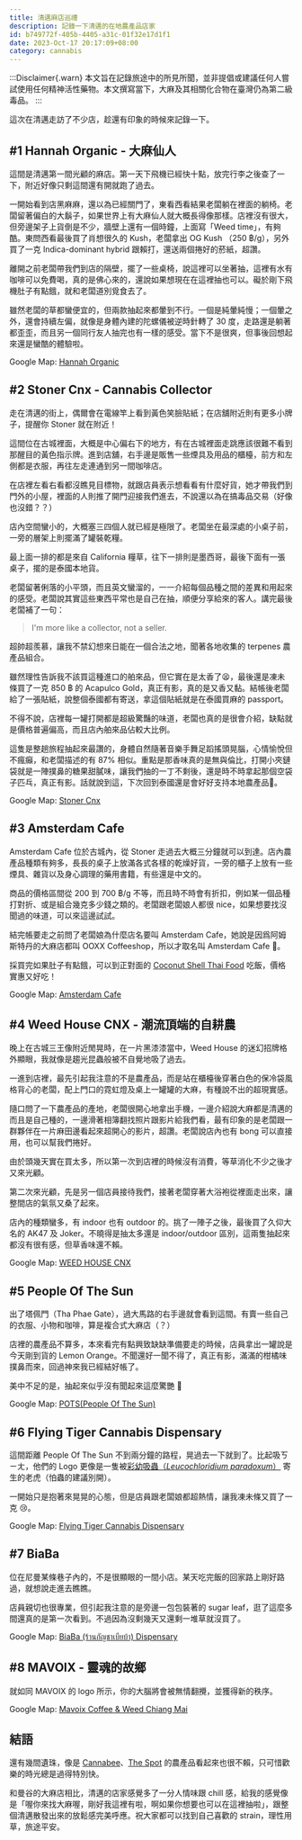 ```yaml
---
title: 清邁麻店巡禮
description: 記錄一下清邁的在地農產品店家
id: b749772f-405b-4405-a31c-01f32e17d1f1
date: 2023-Oct-17 20:17:09+08:00
category: cannabis
---
```


:::Disclaimer{.warn}
本文旨在記錄旅途中的所見所聞，並非提倡或建議任何人嘗試使用任何精神活性藥物。本文撰寫當下，大麻及其相關化合物在臺灣仍為第二級毒品。
:::

這次在清邁走訪了不少店，趁還有印象的時候來記錄一下。

## #1 Hannah Organic - 大麻仙人

這間是清邁第一間光顧的麻店。第一天下飛機已經快十點，放完行李之後查了一下，附近好像只剩這間還有開就跑了過去。

<CustomImage src='/images/chiang-mai-cannabis-guideline/hannah-front-door.jpg' width={1500} height={1125} alt='Hannah front door' caption='剛抵達時黑漆漆的店門口'/>

一開始看到店黑麻麻，還以為已經關門了，東看西看結果老闆躺在裡面的躺椅。老闆留著偏白的大鬍子，如果世界上有大麻仙人就大概長得像那樣。店裡沒有很大，但旁邊架子上貨倒是不少，牆壁上還有一個時鐘，上面寫「Weed time」，有夠酷。東問西看最後買了肖想很久的 Kush，老闆拿出 OG Kush （250 ฿/g），另外買了一克 Indica-dominant hybrid 跟賴打，還送兩個捲好的菸紙，超讚。

<CustomImage src='/images/chiang-mai-cannabis-guideline/hannah-sen-nin.jpg' width={1500} height={1125} alt='Hannah Sen-nin' caption='店內一覽。大麻仙人正在解說，牆壁上掛著 Weed time 的時鐘'/>

離開之前老闆帶我們到店的隔壁，擺了一些桌椅，說這裡可以坐著抽，這裡有水有咖啡可以免費喝，真的是佛心來的，還說如果想現在在這裡抽也可以。礙於剛下飛機肚子有點餓，就和老闆道別覓食去了。

雖然老闆的草都蠻便宜的，但兩款抽起來都暈到不行。一個是純暈純慢；一個暈之外，還會持續左偏，就像是身體內建的陀螺儀被逆時針轉了 30 度，走路還是躺著都歪歪，而且另一個同行友人抽完也有一樣的感受。當下不是很爽，但事後回想起來還是蠻酷的體驗啦。

Google Map: [Hannah Organic](https://goo.gl/maps/TwBTXbWLiMpJpYhc9)

## #2 Stoner Cnx - Cannabis Collector 

走在清邁的街上，偶爾會在電線竿上看到黃色笑臉貼紙；在店舖附近則有更多小牌子，提醒你 Stoner 就在附近！

<CustomImage src='/images/chiang-mai-cannabis-guideline/stoner-sign.jpg' width={1322} height={839} alt='Stoner sign' caption='路邊提醒你快到 Stoner 的小牌子'/>

這間位在古城裡面，大概是中心偏右下的地方，有在古城裡面走跳應該很難不看到那醒目的黃色指示牌。進到店舖，右手邊是販售一些煙具及用品的櫃檯，前方和左側都是衣服，再往左走連通到另一間咖啡店。

在店裡左看右看都沒瞧見目標物，就跟店員表示想看看有什麼好貨，她才帶我們到門外的小屋，裡面的人則推了開門迎接我們進去，不說還以為在搞毒品交易（好像也沒錯？？）

<CustomImage src='/images/chiang-mai-cannabis-guideline/stoner-outside.jpg' width={1335} height={1503} alt='Stoner front door' caption='左手邊的門賣的是煙具和雜貨，右邊那個小門才是真正的售貨處'/>

店內空間蠻小的，大概塞三四個人就已經是極限了。老闆坐在最深處的小桌子前，一旁的層架上則擺滿了罐裝乾糧。

<CustomImage src='/images/chiang-mai-cannabis-guideline/stoner-inside.jpg' width={1267} height={950} alt='Inside of Stoner' caption='層架上滿是乾燥農產品，每一罐上都有獨特的標籤'/>

最上面一排的都是來自 California 糧草，往下一排則是墨西哥，最後下面有一張桌子，擺的是泰國本地貨。

老闆留著俐落的小平頭，而且英文蠻溜的，一一介紹每個品種之間的差異和用起來的感受。老闆說其實這些東西平常也是自己在抽，順便分享給來的客人。講完最後老闆補了一句：

> I'm more like a collector, not a seller.

超帥超羨慕，讓我不禁幻想來日能在一個合法之地，聞著各地收集的 terpenes 農產品組合。

雖然理性告訴我不該買這種進口的舶來品，但它實在是太香了😫，最後還是凍未條買了一克 850 ฿ 的 Acapulco Gold，真正有影，真的是又香又黏。結帳後老闆給了一張貼紙，說整個泰國都有寄送，拿這個貼紙就是在泰國買麻的 passport。

不得不說，店裡每一罐打開都是超級驚豔的味道，老闆也真的是很會介紹，缺點就是價格普遍偏高，而且店內舶來品佔較大比例。

這隻是整趟旅程抽起來最讚的，身體自然隨著音樂手舞足蹈搖頭晃腦，心情愉悅但不瘋癲，和老闆描述的有 87% 相似。重點是那香味真的是無與倫比，打開小夾鏈袋就是一陣撲鼻的糖果甜膩味，讓我們抽的一丁不剩後，還是時不時拿起那個空袋子匹乓，真正有影。話就說到這，下次回到泰國還是會好好支持本地農產品🫡。

Google Map: [Stoner Cnx](https://goo.gl/maps/64siHBrnqus5wCgs8)

## #3 Amsterdam Cafe

<CustomImage src='/images/chiang-mai-cannabis-guideline/amsterdam-cafe-outside.jpg' width={1429} height={1072} alt='Amsterdam Cafe front door' caption='Amsterdam Cafe 門口'/>

Amsterdam Cafe 位於古城內，從 Stoner 走過去大概三分鐘就可以到達。店內農產品種類有夠多，長長的桌子上放滿各式各樣的乾燥好貨，一旁的櫃子上放有一些煙具、雜貨以及身心調理的藥用書籍，有些還是中文的。

<CustomImage src='/images/chiang-mai-cannabis-guideline/amsterdam-cafe-best-seller.jpg' width={1429} height={1072} alt='Best seller cat' caption='店內一隅，桌上擺滿小罐罐，上面還有 Best Seller 貓貓'/>

商品的價格區間從 200 到 700 ฿/g 不等，而且時不時會有折扣，例如某一個品種打對折、或是組合幾克多少錢之類的。老闆跟老闆娘人都很 nice，如果想要找沒聞過的味道，可以來這邊試試。

結完帳要走之前問了老闆娘為什麼店名要叫 Amsterdam Cafe，她說是因爲阿姆斯特丹的大麻店都叫 OOXX Coffeeshop，所以才取名叫 Amsterdam Cafe 🤔。

採買完如果肚子有點餓，可以到正對面的 [Coconut Shell Thai Food](https://maps.app.goo.gl/dqwo3SctDJHcxtt49) 吃飯，價格實惠又好吃！

Google Map: [Amsterdam Cafe](https://maps.app.goo.gl/84JGuXXE2JTokdt78)

## #4 Weed House CNX - 潮流頂端的自耕農

晚上在古城三王像附近閒晃時，在一片黑漆漆當中，Weed House 的迷幻招牌格外顯眼，我就像是趨光昆蟲般被不自覺地吸了過去。

<CustomImage src='/images/chiang-mai-cannabis-guideline/house-logo.jpg' width={1116} height={1247} alt='Weed House Logo' caption='Weed House 的 Logo 就是一間ㄎㄧㄤ房子'/>

<CustomImage src='/images/chiang-mai-cannabis-guideline/house-front-door.jpg' width={1500} height={1488} alt='Weed House front door' caption='晚上的 Weed House。附近都黑黑的，看起來超迷幻超顯眼'/>

一進到店裡，最先引起我注意的不是農產品，而是站在櫃檯後穿著白色的保冷袋風格背心的老闆，配上門口的霓虹燈及桌上一罐罐的大麻，有種說不出的超現實感。

隨口問了一下農產品的產地，老闆很開心地拿出手機，一邊介紹說大麻都是清邁的而且是自己種的，一邊滑著相簿翻找照片跟影片給我們看，最有印象的是老闆跟一群夥伴在一片麻田邊看起來超開心的影片，超讚。老闆說店內也有 bong 可以直接用，也可以幫我們捲好。

由於頭幾天實在買太多，所以第一次到店裡的時候沒有消費，等草消化不少之後才又來光顧。

<CustomImage src='/images/chiang-mai-cannabis-guideline/house-inside.jpg' width={1500} height={1125} alt='Inside of Weed House' caption='Weed House 店內一景。店內有 bong 出借，在樓上跟後面的座位直接抽。櫃檯後是老闆與他的保冷袋背心'/>

第二次來光顧，先是另一個店員接待我們，接著老闆穿著大浴袍從裡面走出來，讓整間店的氣氛又桑了起來。

店內的種類蠻多，有 indoor 也有 outdoor 的。挑了一陣子之後，最後買了久仰大名的 AK47 及 Joker。不曉得是抽太多還是 indoor/outdoor 區別，這兩隻抽起來都沒有很有感，但草香味還不賴。

Google Map: [WEED HOUSE CNX](https://goo.gl/maps/xR9py7QzBFzWrcRs6)

## #5 People Of The Sun

<CustomImage src='/images/chiang-mai-cannabis-guideline/pots-outside.jpg' width={1400} height={1866} alt='People of the sun front door' caption='People Of The Sun，外觀像是咖啡聽'/>

出了塔佩門（Tha Phae Gate），過大馬路的右手邊就會看到這間。有賣一些自己的衣服、小物和咖啡，算是複合式大麻店（？）

店裡的農產品不算多，本來看完有點興致缺缺準備要走的時候，店員拿出一罐說是今天剛到貨的 Lemon Orange。不聞還好一聞不得了，真正有影，滿滿的柑橘味撲鼻而來，回過神來我已經結好帳了。

<CustomImage src='/images/chiang-mai-cannabis-guideline/pots-lemon-orange.jpg' width={1300} height={979} alt='Lemon Orange buds' caption='Lemon Orange，柑橘芳香直擊鼻腔'/>

美中不足的是，抽起來似乎沒有聞起來這麼驚艷 🤔

Google Map: [POTS(People Of The Sun)](https://maps.app.goo.gl/H2EAGLe1bQySb7VbA)

## #6 Flying Tiger Cannabis Dispensary

<CustomImage src='/images/chiang-mai-cannabis-guideline/tiger-logo.jpg' width={1357} height={1018} alt='Inside of Flying tiger' caption=''/>

這間距離 People Of The Sun 不到兩分鐘的路程，晃過去一下就到了。比起吸ㄎㄧㄤ，他們的 Logo 更像是一隻被[彩幼吸蟲（_Leucochloridium paradoxum_）](https://www.youtube.com/watch?v=ZO-4f41Gaf8) 寄生的老虎（怕蟲的建議別開）。

<CustomImage src='/images/chiang-mai-cannabis-guideline/tiger-inside.jpg' width={1429} height={1072} alt='Inside of Flying tiger' caption=''/>

一開始只是抱著來晃晃的心態，但是店員跟老闆娘都超熱情，讓我凍未條又買了一克 😢。

<CustomImage src='/images/chiang-mai-cannabis-guideline/tiger-pineapple-express.jpg' width={1429} height={1072} alt='Pineapple Express' caption='Pineapple Express，帶有熱帶水果芳香'/>

Google Map: [Flying Tiger Cannabis Dispensary](https://maps.app.goo.gl/TDd8VguGCEvo7Vvt5)

## #7 BiaBa

<CustomImage src='/images/chiang-mai-cannabis-guideline/biaba-outside.jpg' width={1388} height={1850} alt='Biaba front door' caption='藏身在尼曼巷弄中的 Biaba'/>

位在尼曼某條巷子內的，不是很顯眼的一間小店。某天吃完飯的回家路上剛好路過，就想說走進去瞧瞧。

店員親切也很專業，但引起我注意的是旁邊一包包裝著的 sugar leaf，逛了這麼多間還真的是第一次看到。不過因為沒剩幾天又還剩一堆草就沒買了。

Google Map: [BiaBa (ร้านกัญชาเบียบ้า) Dispensary](https://maps.app.goo.gl/XNQ4aSsmXenDksfF6)

## #8 MAVOIX - 靈魂的故鄉

就如同 MAVOIX 的 logo 所示，你的大腦將會被無情翻攪，並獲得新的秩序。

<CustomImage src='/images/chiang-mai-cannabis-guideline/mavoix.jpg' width={1429} height={1072} alt='MAVOIX' caption=''/>

Google Map: [Mavoix Coffee & Weed Chiang Mai](https://maps.app.goo.gl/e2CqwWTxYbVGTdcK7)

## 結語

還有幾間遺珠，像是 [Cannabee](https://maps.app.goo.gl/CeKPEpbgwTvGAmVV9)、[The Spot](https://maps.app.goo.gl/ugnzLtesXraMVoKa7) 的農產品看起來也很不賴，只可惜歡樂的時光總是過得特別快。

和曼谷的大麻店相比，清邁的店家感覺多了一分人情味跟 chill 感，給我的感覺像是「喔你來找大麻喔，剛好我這裡有啦，啊如果你想要也可以在這裡抽啦」，跟整個清邁散發出來的放鬆感完美呼應。祝大家都可以找到自己喜歡的 strain，理性用草，旅途平安。
